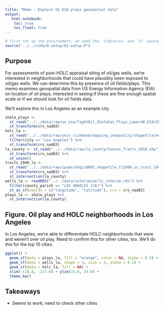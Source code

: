 ```yaml
---
title: "Memo - Explore US EIA plays geospatial data"
output:
   html_notebook:
    toc: true
    toc_float: true
---
```


```r
# first set up the environment; we need the `tidyverse` and `sf` packages
source("../../code/0-setup/01-setup.R")
```


## Purpose

For assessments of post-HOLC appraisal siting of oil/gas wells, we're interested in neighborhoods that could have plausibly been exposed to oil/gas wells. We can determine this by presence of oil fields/plays. This memo examines geospatial data from US Energy Information Agency (EIA) on location of oil plays; interested in seeing if these are fine enough spatial scale or if we should look for oil fields data.


We'll explore this in Los Angeles as an example city.

```r
shale_plays <- 
  st_read("../../data/raw/us_eia/TightOil_ShaleGas_Plays_Lower48_EIA/ShalePlays_US_EIA_Sep2019.shp") %>%
  st_transform(crs_nad83)
holc_la <- 
  st_read("../../data/raw/univ_richmond/mapping_inequality/shapefile/holc_ad_data.shp") %>%
  filter(city == "Los Angeles") %>%
  st_transform(crs_nad83)
la_county <- st_read("../../data/raw/la_county/Census_Tracts_2010.shp") %>%
  st_transform(crs_nad83) %>%
  st_union()
tracts_1940_la <- 
  st_read("../../data/raw/ipums/nhgis0001_shapefile_tl2008_us_tract_1940/US_tract_1940_conflated.shp") %>%
  st_transform(crs_nad83) %>%
  st_intersection(la_county)
wells_la <- readRDS("../../data/interim/wells_interim.rds") %>%
  filter(county_parish == "LOS ANGELES (CA)") %>%
  st_as_sf(coords = c("longitude", "latitude"), crs = crs_nad83)
plays_la <- shale_plays %>%
  st_intersection(la_county)
```


## Figure. Oil play and HOLC neighborhoods in Los Angeles

In Los Angeles, we're able to differentiate HOLC neighborhoods that were and weren't over oil play. Need to confirm this for other cities, too. We'll do this for the top 10 cities.

```r
ggplot() +
  geom_sf(data = plays_la, fill = "orange", color = NA, alpha = 0.5) +
  geom_sf(data = wells_la, shape = 3, size = 2, alpha = 0.1) +
  geom_sf(data = holc_la, fill = NA) +
  xlim(-118.8, -117.6) + ylim(33.6, 34.6) +
  theme_bw()
```


## Takeaways

- Seems to work; need to check other cities
